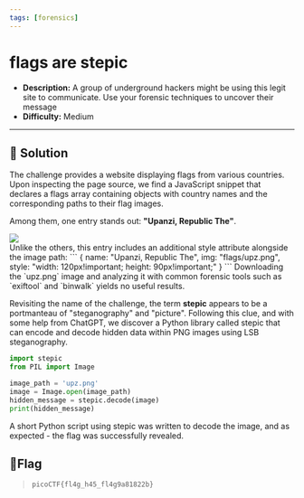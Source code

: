 ---
tags: [forensics]
---
# flags are stepic

- **Description:** A group of underground hackers might be using this legit site to communicate. Use your forensic techniques to uncover their message
- **Difficulty:** Medium

---

## 🔎 Solution
The challenge provides a website displaying flags from various countries.
Upon inspecting the page source, we find a JavaScript snippet that declares a flags array containing objects with country names and the corresponding paths to their flag images.

Among them, one entry stands out: **"Upanzi, Republic The"**. 
<div style={{ width: '100%', margin: '0 auto' }}>
  <img src={require("./flag.png").default} style={{ width: '100%', height: 'auto' }} />
</div>
Unlike the others, this entry includes an additional style attribute alongside the image path:
```
{ name: "Upanzi, Republic The", img: "flags/upz.png", style: "width: 120px!important; height: 90px!important;" }
```
Downloading the `upz.png` image and analyzing it with common forensic tools such as `exiftool` and `binwalk` yields no useful results.

Revisiting the name of the challenge, the term **stepic** appears to be a portmanteau of "steganography" and "picture". 
Following this clue, and with some help from ChatGPT, we discover a Python library called stepic that can encode and decode hidden data within PNG images using LSB steganography.
```python
import stepic
from PIL import Image

image_path = 'upz.png'
image = Image.open(image_path)
hidden_message = stepic.decode(image)
print(hidden_message)
```
A short Python script using stepic was written to decode the image, and as expected - the flag was successfully revealed.

## 🚩Flag
> `picoCTF{fl4g_h45_fl4g9a81822b}`
